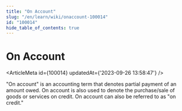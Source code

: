 ```yaml
---
title: "On Account"
slug: "/en/learn/wiki/onaccount-100014"
id: "100014"
hide_table_of_contents: true
---
```



# On Account

<ArticleMeta id={100014} updatedAt={'2023-09-26 13:58:47'} />
<div className='border-solid border-b border-t-0 my-4 border-[var(--ifm-color-gray-300)]' />

"On account" is an accounting term that denotes partial payment of an amount owed. On account is also used to denote the purchase/sale of goods or services on credit. On account can also be referred to as "on credit."
